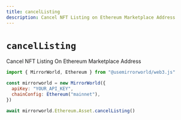 ```yaml
---
title: cancelListing
description: Cancel NFT Listing on Ethereum Marketplace Address
---
```


# `cancelListing`

Cancel NFT Listing On Ethereum Marketplace Address

```js
import { MirrorWorld, Ethereum } from "@usemirrorworld/web3.js"

const mirrorworld = new MirrorWorld({
  apiKey: "YOUR_API_KEY",
  chainConfig: Ethereum("mainnet"),
})

await mirrorworld.Ethereum.Asset.cancelListing()
```

